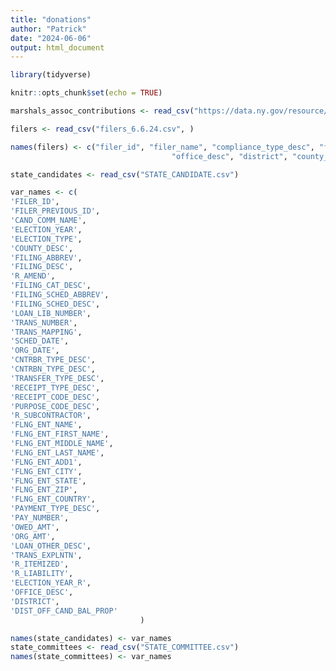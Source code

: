 ```yaml
---
title: "donations"
author: "Patrick"
date: "2024-06-06"
output: html_document
---
```


```r

library(tidyverse)

knitr::opts_chunk$set(echo = TRUE)
```

```r

marshals_assoc_contributions <- read_csv("https://data.ny.gov/resource/e9ss-239a.csv?$query=SELECT%0A%20%20%60filer_id%60%2C%0A%20%20%60filer_previous_id%60%2C%0A%20%20%60cand_comm_name%60%2C%0A%20%20%60election_year%60%2C%0A%20%20%60election_type%60%2C%0A%20%20%60county_desc%60%2C%0A%20%20%60filing_abbrev%60%2C%0A%20%20%60filing_desc%60%2C%0A%20%20%60r_amend%60%2C%0A%20%20%60filing_cat_desc%60%2C%0A%20%20%60filing_sched_abbrev%60%2C%0A%20%20%60filing_sched_desc%60%2C%0A%20%20%60loan_lib_number%60%2C%0A%20%20%60trans_number%60%2C%0A%20%20%60trans_mapping%60%2C%0A%20%20%60sched_date%60%2C%0A%20%20%60org_date%60%2C%0A%20%20%60cntrbr_type_desc%60%2C%0A%20%20%60cntrbn_type_desc%60%2C%0A%20%20%60transfer_type_desc%60%2C%0A%20%20%60receipt_type_desc%60%2C%0A%20%20%60receipt_code_desc%60%2C%0A%20%20%60purpose_code_desc%60%2C%0A%20%20%60r_subcontractor%60%2C%0A%20%20%60flng_ent_name%60%2C%0A%20%20%60flng_ent_first_name%60%2C%0A%20%20%60flng_ent_middle_name%60%2C%0A%20%20%60flng_ent_last_name%60%2C%0A%20%20%60flng_ent_add1%60%2C%0A%20%20%60flng_ent_city%60%2C%0A%20%20%60flng_ent_state%60%2C%0A%20%20%60flng_ent_zip%60%2C%0A%20%20%60flng_ent_country%60%2C%0A%20%20%60payment_type_desc%60%2C%0A%20%20%60pay_number%60%2C%0A%20%20%60owed_amt%60%2C%0A%20%20%60org_amt%60%2C%0A%20%20%60loan_other_desc%60%2C%0A%20%20%60trans_explntn%60%2C%0A%20%20%60r_itemized%60%2C%0A%20%20%60r_liability%60%2C%0A%20%20%60election_year_r%60%2C%0A%20%20%60office_desc%60%2C%0A%20%20%60district%60%2C%0A%20%20%60dist_off_cand_bal_prop%60%0AWHERE%20caseless_contains(%60flng_ent_add1%60%2C%20%22120%20Westchester%20Sq%22)%0AORDER%20BY%20%60election_year%60%20DESC%20NULL%20LAST")

```




```r
filers <- read_csv("filers_6.6.24.csv", )

names(filers) <- c("filer_id", "filer_name", "compliance_type_desc", "filter_type_desc", "filer_status", "committee_type_desc",
                                    "office_desc", "district", "county_desc", "municipality_desc_subdivision_desc", "treasurer_first_name",  "treasurer_middle_name", "treasurer_last_name", "address", "city", "state", "zipcode")
```

```r

state_candidates <- read_csv("STATE_CANDIDATE.csv")

var_names <- c(
'FILER_ID',
'FILER_PREVIOUS_ID',
'CAND_COMM_NAME',
'ELECTION_YEAR',
'ELECTION_TYPE',
'COUNTY_DESC',
'FILING_ABBREV',
'FILING_DESC',
'R_AMEND',
'FILING_CAT_DESC',
'FILING_SCHED_ABBREV',
'FILING_SCHED_DESC',
'LOAN_LIB_NUMBER',
'TRANS_NUMBER',
'TRANS_MAPPING',
'SCHED_DATE',
'ORG_DATE',
'CNTRBR_TYPE_DESC',
'CNTRBN_TYPE_DESC',
'TRANSFER_TYPE_DESC',
'RECEIPT_TYPE_DESC',
'RECEIPT_CODE_DESC',
'PURPOSE_CODE_DESC',
'R_SUBCONTRACTOR',
'FLNG_ENT_NAME',
'FLNG_ENT_FIRST_NAME',
'FLNG_ENT_MIDDLE_NAME',
'FLNG_ENT_LAST_NAME',
'FLNG_ENT_ADD1',
'FLNG_ENT_CITY',
'FLNG_ENT_STATE',
'FLNG_ENT_ZIP',
'FLNG_ENT_COUNTRY',
'PAYMENT_TYPE_DESC',
'PAY_NUMBER',
'OWED_AMT',
'ORG_AMT',
'LOAN_OTHER_DESC',
'TRANS_EXPLNTN',
'R_ITEMIZED',
'R_LIABILITY',
'ELECTION_YEAR_R',
'OFFICE_DESC',
'DISTRICT',
'DIST_OFF_CAND_BAL_PROP'
                             )

names(state_candidates) <- var_names
state_committees <- read_csv("STATE_COMMITTEE.csv")
names(state_committees) <- var_names


```


